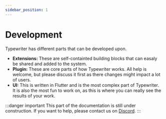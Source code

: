 ```yaml
---
sidebar_position: 1
---
```

# Development
Typewriter has different parts that can be developed upon. 

- **Extensions:** These are self-containted building blocks that can easaly be shared and added to the system.
- **Plugin:** These are core parts of how Typewriter works. All help is welcome, but please discuss it first as there changes might impact a lot of users.
- **UI:** This is written in Flutter and is the most complex part of Typewriter. It is also the most fun to work on, as this is where you can really see the results of your work.

:::danger important
This part of the documentation is still under construction. If you want to help, please contact us on [Discord](https://discord.gg/HtbKyuDDBw).
:::
